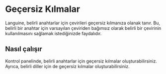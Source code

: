 # Geçersiz Kılmalar

Languine, belirli anahtarlar için çevirileri geçersiz kılmanıza olanak tanır. Bu, belirli bir anahtar için varsayılan çeviriden bağımsız olarak belirli bir çevirinin kullanılmasını sağlamak istediğinizde faydalıdır.

## Nasıl çalışır

Kontrol panelinde, belirli anahtarlar için geçersiz kılmalar oluşturabilirsiniz. Ayrıca, belirli diller için de geçersiz kılmalar oluşturabilirsiniz.